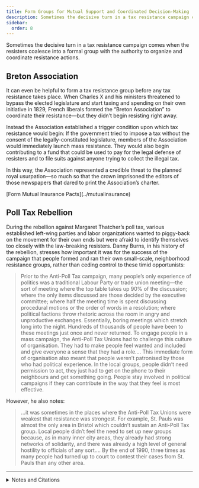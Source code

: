 ```yaml
---
title: Form Groups for Mutual Support and Coordinated Decision-Making
description: Sometimes the decisive turn in a tax resistance campaign comes when the resisters coalesce into a formal group with the authority to organize and coordinate resistance actions.
sidebar:
  order: 8
---
```


Sometimes the decisive turn in a tax resistance campaign comes when the resisters coalesce into a formal group with the authority to organize and coordinate resistance actions.

## <Badge text="Example" size="medium" /> Breton Association

It can even be helpful to form a tax resistance group before any tax resistance takes place.
When Charles X and his ministers threatened to bypass the elected legislature and start taxing and spending on their own initiative in 1829, French liberals formed the “Breton Association” to coordinate their resistance—but they didn’t begin resisting right away.

Instead the Association established a trigger condition upon which tax resistance would begin:
If the government tried to impose a tax without the consent of the legally-constituted legislature, members of the Association would immediately launch mass resistance.
They would also begin contributing to a fund that could be used to pay for the legal defense of resisters and to file suits against anyone trying to collect the illegal tax.

In this way, the Association represented a credible threat to the planned royal usurpation—so much so that the crown imprisoned the editors of those newspapers that dared to print the Association’s charter.

<Aside type="note" title="See also">
[Form Mutual Insurance Pacts](../mutualinsurance)
</Aside>

## <Badge text="Example" size="medium" /> Poll Tax Rebellion

During the rebellion against Margaret Thatcher’s poll tax, various established left-wing parties and labor organizations wanted to piggy-back on the movement for their own ends but were afraid to identify themselves too closely with the law-breaking resisters.
Danny Burns, in his history of the rebellion, stresses how important it was for the success of the campaign that people formed and ran their own small-scale, neighborhood resistance groups, rather than ceding control to these timid opportunists:

> Prior to the Anti-Poll Tax campaign, many people’s only experience of politics was a traditional Labour Party or trade union meeting—the sort of meeting where the top table takes up 90% of the discussion; where the only items discussed are those decided by the executive committee; where half the meeting time is spent discussing procedural motions or the order of words in a resolution; where political factions throw rhetoric across the room in angry and unproductive exchanges.
> Essentially, boring meetings which stretch long into the night.
> Hundreds of thousands of people have been to these meetings just once and never returned.
> To engage people in a mass campaign, the Anti-Poll Tax Unions had to challenge this culture of organisation.
> They had to make people feel wanted and included and give everyone a sense that they had a role.…
> This immediate form of organisation also meant that people weren’t patronised by those who had political experience.
> In the local groups, people didn’t need permission to act, they just had to get on the phone to their neighbours and get something going.
> People stay involved in political campaigns if they can contribute in the way that they feel is most effective.

However, he also notes:

> …it was sometimes in the places where the Anti-Poll Tax Unions were weakest that resistance was strongest.
> For example, St. Pauls was almost the only area in Bristol which couldn’t sustain an Anti-Poll Tax group.
> Local people didn’t feel the need to set up new groups because, as in many inner city areas, they already had strong networks of solidarity, and there was already a high level of general hostility to officials of any sort.…
> By the end of 1990, three times as many people had turned up to court to contest their cases from St. Pauls than any other area.

---

<details>
<summary>Notes and Citations</summary>

* “History of Europe: Chapter VIII—France” <i>The Annual Register… of the Year 1829</i> (1830) p. 164
* Burns, Danny [<i>Poll Tax Rebellion</i>](https://libcom.org/library/chapter-6-after-poll-tax-what-left) AK Press (1992), pp. 189–91

</details>
